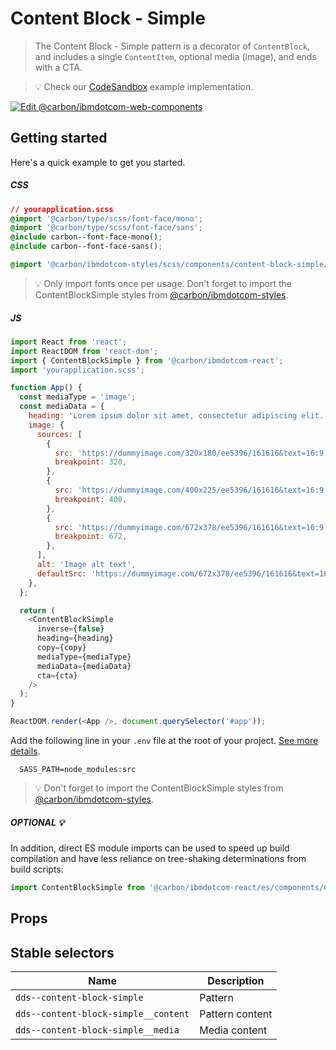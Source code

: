 
# Content Block - Simple

> The Content Block - Simple pattern is a decorator of `ContentBlock`, and
> includes a single `ContentItem`, optional media (image), and ends with a CTA.

> 💡 Check our
> [CodeSandbox](https://githubbox.com/carbon-design-system/carbon-for-ibm-dotcom/tree/master/packages/react/examples/codesandbox/components/ContentBlockSimple)
> example implementation.

[![Edit @carbon/ibmdotcom-web-components](https://codesandbox.io/static/img/play-codesandbox.svg)](https://githubbox.com/carbon-design-system/carbon-for-ibm-dotcom/tree/master/packages/react/examples/codesandbox/components/ContentBlockSimple)

## Getting started

Here's a quick example to get you started.

##### CSS

```css
// yourapplication.scss
@import '@carbon/type/scss/font-face/mono';
@import '@carbon/type/scss/font-face/sans';
@include carbon--font-face-mono();
@include carbon--font-face-sans();

@import '@carbon/ibmdotcom-styles/scss/components/content-block-simple/index';
```

> 💡 Only import fonts once per usage. Don't forget to import the
> ContentBlockSimple styles from
> [@carbon/ibmdotcom-styles](https://github.com/carbon-design-system/carbon-for-ibm-dotcom/blob/master/packages/styles).

##### JS

```javascript
import React from 'react';
import ReactDOM from 'react-dom';
import { ContentBlockSimple } from '@carbon/ibmdotcom-react';
import 'yourapplication.scss';

function App() {
  const mediaType = 'image';
  const mediaData = {
    heading: 'Lorem ipsum dolor sit amet, consectetur adipiscing elit.',
    image: {
      sources: [
        {
          src: 'https://dummyimage.com/320x180/ee5396/161616&text=16:9',
          breakpoint: 320,
        },
        {
          src: 'https://dummyimage.com/400x225/ee5396/161616&text=16:9',
          breakpoint: 400,
        },
        {
          src: 'https://dummyimage.com/672x378/ee5396/161616&text=16:9',
          breakpoint: 672,
        },
      ],
      alt: 'Image alt text',
      defaultSrc: 'https://dummyimage.com/672x378/ee5396/161616&text=16:9',
    },
  };

  return (
    <ContentBlockSimple
      inverse={false}
      heading={heading}
      copy={copy}
      mediaType={mediaType}
      mediaData={mediaData}
      cta={cta}
    />
  );
}

ReactDOM.render(<App />, document.querySelector('#app'));
```

Add the following line in your `.env` file at the root of your project.
[See more details](https://github.com/carbon-design-system/carbon-for-ibm-dotcom/tree/master/packages/styles#usage).

```
  SASS_PATH=node_modules:src
```

> 💡 Don't forget to import the ContentBlockSimple styles from
> [@carbon/ibmdotcom-styles](https://github.com/carbon-design-system/carbon-for-ibm-dotcom/blob/master/packages/styles).

##### OPTIONAL 💡

In addition, direct ES module imports can be used to speed up build compilation and have less reliance on tree-shaking determinations from build scripts:

````js
import ContentBlockSimple from '@carbon/ibmdotcom-react/es/components/ContentBlockSimple/ContentBlockSimple';
````

## Props

<Props of={ContentBlockSimple} />

## Stable selectors

| Name                                 | Description     |
| ------------------------------------ | --------------- |
| `dds--content-block-simple`          | Pattern         |
| `dds--content-block-simple__content` | Pattern content |
| `dds--content-block-simple__media`   | Media content   |

<Description markdown={contributing} />
